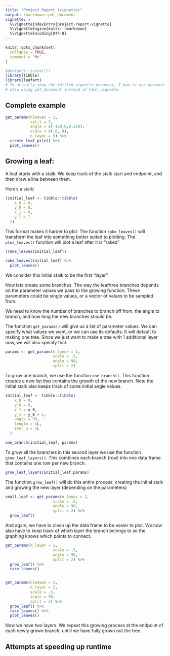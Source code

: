 ```yaml
---
title: "Project Report (vignette)"
output: rmarkdown::pdf_document
vignette: >
  %\VignetteIndexEntry{project-report-vignette}
  %\VignetteEngine{knitr::rmarkdown}
  %\VignetteEncoding{UTF-8}
---
```


```r
knitr::opts_chunk$set(
  collapse = TRUE,
  comment = "#>"
)
```

```r
#devtools::install()
library(tibble)
library(leafart) 
# To actually show the knitted vignette document, I had to use devtools::build_vignettes() and then remove the doc file from the .gitignore. 
# also using pdf_document instead of html_vignette
```


## Complete example

```r
get_params(nleaves = 1,
           split = 3,
           angle = c(-150,0,0,150),
           scale = c(.8,.9),
           n_layer = 5) %>% 
  create_leaf_pile() %>% 
  plot_leaves()

```

## Growing a leaf: 

A leaf starts with a stalk. We keep track of the stalk start and endpoint, and then draw a line between them. 

Here's a stalk: 

```r
(initial_leaf <- tibble::tibble(
    x_0 = 0,
    y_0 = 0,
    x_1 = 0,
    y_1 = 1
  ))
```

This format makes it harder to plot. The function `rake_leaves()` will transform the leaf into something better suited to plotting. The `plot_leaves()` function will plot a leaf after it is "raked"

```r
(rake_leaves(initial_leaf))

rake_leaves(initial_leaf) %>% 
  plot_leaves()
```

We consider this initial stalk to be the first "layer"

Now lets create some branches. The way the leaf/tree branches depends on the parameter values we pass to the growing function. These parameters could be single values, or a vector of values to be sampled from. 

We need to know the number of branches to branch off from, the angle to branch, and how long the new branches should be. 

The function `get_params()` will give us a list of parameter values. We can specify what values we want, or we can use its defaults. It will default to making one tree. Since we just want to make a tree with 1 additional layer now, we will also specify that. 

```r
params <- get_params(n_layer = 1,
                     scale = .5,
                     angle = 90,
                     split = 2)
```


To grow one branch, we use the function `one_branch()`. This function creates a new list that contains the growth of the new branch. Note the initial stalk also keeps track of some initial angle values. 

```r
initial_leaf <- tibble::tibble(
    x_0 = 0,
    y_0 = 0,
    x_1 = x_0,
    y_1 = y_0 + 1,
    angle = 90,
    length = 1L,
    iter_n = 1L
  )

one_branch(initial_leaf, params)

```

To grow all the branches in this second layer we use the function `grow_leaf_layers()`. This combines each branch (row) into one data frame that contains one row per new branch. 

```r
grow_leaf_layers(initial_leaf,params)
```

The function `grow_leaf()` will do this entire process, creating the initial stalk and growing the new layer (depending on the parameters)

```r
small_leaf <- get_params(n_layer = 1,
                     scale = .5,
                     angle = 90,
                     split = 2) %>% 
  grow_leaf()


```


And again, we have to clean up the data frame to be easier to plot. We now also have to keep track of which layer the branch belongs to so the graphing knows which points to connect. 

```r
get_params(n_layer = 1,
                     scale = .5,
                     angle = 90,
                     split = 2) %>% 
  grow_leaf() %>% 
  rake_leaves()


get_params(nleaves = 1,
           n_layer = 2,
           scale = .5,
           angle = 90,
           split = 2) %>% 
  grow_leaf() %>% 
  rake_leaves() %>% 
  plot_leaves()
```


Now we have two layers. We repeat this growing process at the endpoint of each newly grown branch, untill we have fully grown out the tree. 


## Attempts at speeding up runtime 

